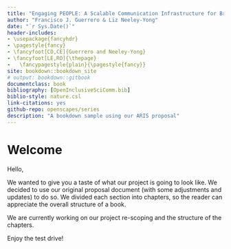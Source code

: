 ```yaml
--- 
title: "Engaging PEOPLE: A Scalable Communication Infrastructure for Broader Impacts"
author: "Francisco J. Guerrero & Liz Neeley-Yong"
date: "`r Sys.Date()`"
header-includes:
- \usepackage{fancyhdr}
- \pagestyle{fancy}
- \fancyfoot[CO,CE]{Guerrero and Neeley-Yong}
- \fancyfoot[LE,RO]{\thepage}
-   \fancypagestyle{plain}{\pagestyle{fancy}}
site: bookdown::bookdown_site
# output: bookdown::gitbook
documentclass: book
bibliography: [OpenInclusiveSciComm.bib]
biblio-style: nature.csl
link-citations: yes
github-repo: openscapes/series
description: "A bookdown sample using our ARIS proposal"
---
```


# Welcome {#welcome}

Hello,

We wanted to give you a taste of what our project is going to look like. We decided to use our original proposal document (with some adjustments and updates) to do so. We divided each section into chapters, so the reader can appreciate the overall structure of a book. 

We are currently working on our project re-scoping and the structure of the chapters. 

Enjoy the test drive!

